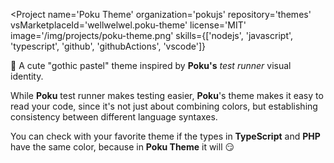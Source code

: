 
<Project
  name='Poku Theme'
  organization='pokujs'
  repository='themes'
  vsMarketplaceId='wellwelwel.poku-theme'
  license='MIT'
  image='/img/projects/poku-theme.png'
  skills={['nodejs', 'javascript', 'typescript', 'github', 'githubActions', 'vscode']}
>

🎨 A cute "gothic pastel" theme inspired by **Poku's** _test runner_ visual identity.

While **Poku** test runner makes testing easier, **Poku**'s theme makes it easy to read your code, since it's not just about combining colors, but establishing consistency between different language syntaxes.

You can check with your favorite theme if the types in **TypeScript** and **PHP** have the same color, because in **Poku Theme** it will 😏

</Project>
